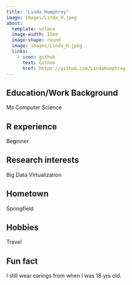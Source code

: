```yaml
---
title: "Linda Humphrey"
image: images/Linda_H.jpeg
about:
  template: solana
  image-width: 15em
  image-shape: round
  image: images/Linda_H.jpeg
  links:
    - icon: github
      text: Github
      href: https://github.com/LindaHumphrey
---
```




## Education/Work Background

Ms Computer Science

## R experience

Beginner

## Research interests

Big Data Virtualization

## Hometown

Springfield

## Hobbies

Travel

## Fun fact

I still wear earings from when I was 18 yrs old.
